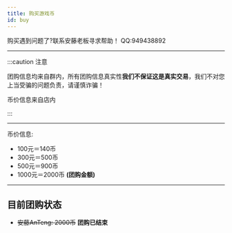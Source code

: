 ```yaml
---
title: 购买游戏币
id: buy
---
```


购买遇到问题了?联系安藤老板寻求帮助！ QQ:949438892

-----

:::caution 注意

团购信息均来自群内，所有团购信息真实性**我们不保证这是真实交易**，我们不对您上当受骗的问题负责，请谨慎诈骗！

币价信息来自店内

:::

-----

币价信息:

- 100元＝140币
- 300元＝500币
- 500元＝900币
- 1000元＝2000币 **(团购金额)**

-----

## 目前团购状态

- ~~安藤AnTeng: 2000币~~ **团购已结束**